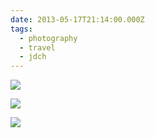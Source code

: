 ```yaml
---
date: 2013-05-17T21:14:00.000Z
tags:
  - photography
  - travel
  - jdch
---
```

![](../../assets/photos/20130515-IMG_6681.jpg)

![](../../assets/photos/20130515-IMG_6925.jpg)

![](../../assets/photos/20130515-IMG_6769.jpg)
